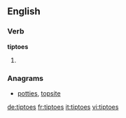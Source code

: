 ==English==

===Verb===
'''tiptoes'''

# {{en-third-person singular of|tiptoe}}

===Anagrams===
* [[potties#English|potties]], [[topsite#English|topsite]]

[[de:tiptoes]]
[[fr:tiptoes]]
[[it:tiptoes]]
[[vi:tiptoes]]